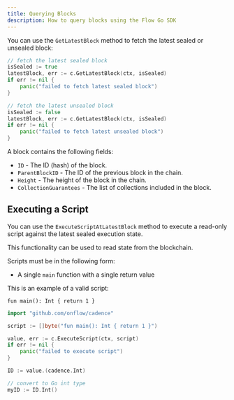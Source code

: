 ```yaml
---
title: Querying Blocks
description: How to query blocks using the Flow Go SDK
---
```


You can use the `GetLatestBlock` method to fetch the latest sealed or unsealed block:

```go
// fetch the latest sealed block
isSealed := true
latestBlock, err := c.GetLatestBlock(ctx, isSealed)
if err != nil {
    panic("failed to fetch latest sealed block")
}

// fetch the latest unsealed block
isSealed := false
latestBlock, err := c.GetLatestBlock(ctx, isSealed)
if err != nil {
    panic("failed to fetch latest unsealed block")
}
```

A block contains the following fields:

- `ID` - The ID (hash) of the block.
- `ParentBlockID` - The ID of the previous block in the chain.
- `Height` - The height of the block in the chain.
- `CollectionGuarantees` - The list of collections included in the block.

## Executing a Script

You can use the `ExecuteScriptAtLatestBlock` method to execute a read-only script against the latest sealed execution state.

This functionality can be used to read state from the blockchain.

Scripts must be in the following form:

- A single `main` function with a single return value

This is an example of a valid script:

```
fun main(): Int { return 1 }
```

```go
import "github.com/onflow/cadence"

script := []byte("fun main(): Int { return 1 }")

value, err := c.ExecuteScript(ctx, script)
if err != nil {
    panic("failed to execute script")
}

ID := value.(cadence.Int)

// convert to Go int type
myID := ID.Int()
```
